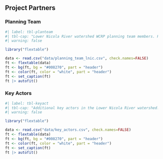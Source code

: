 <!-- # Horsefly River Watershed Secwepemcúl’ecw Connectivity Remediation Plan: 2021 - 2040 {-} -->

## Project Partners {.unnumbered}

### Planning Team {.unnumbered}

```r
#| label: tbl-planteam
#| tbl-cap: "Lower Nicola River watershed WCRP planning team members. Planning team members contributed to the development of this plan by participating in a series of workshops and document and data review. The plan was generated based on the input and feedback of the local groups and organizations list in this table."
#| warning: false

library("flextable")

data <- read.csv("data/planning_team_lnic.csv", check.names=FALSE)
ft <- flextable(data)
ft <- bg(ft, bg = "#008270", part = "header")
ft <- color(ft, color = "white", part = "header")
ft <- set_caption(ft)
ft |> autofit() 
```

### Key Actors {.unnumbered}

```r
#| label: tbl-keyact
#| tbl-cap: "Additional key actors in the Lower Nicola River watershed. Key actors are the individuals, groups, and/or organizations, outside of the planning team, with influence and relevant experience in the watershed, whose engagement will be critical for the successful implementation of this WCRP. Key actors were identified by the planning team and do not reflect a commitment to contribute to the implementation and updating of this WCRP."
#| warning: false

library("flextable")

data <- read.csv("data/key_actors.csv", check.names=FALSE)
ft <- flextable(data)
ft <- bg(ft, bg = "#008270", part = "header")
ft <- color(ft, color = "white", part = "header")
ft <- set_caption(ft)
ft |> autofit() 
```
